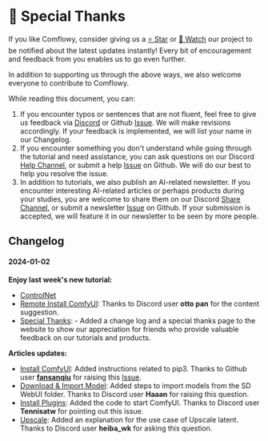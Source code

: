 
# 🥰 Special Thanks

If you like Comflowy, consider giving us a [⭐ Star](https://github.com/6174/comflowy) or [👀 Watch](https://github.com/6174/comflowy/subscription) our project to be notified about the latest updates instantly! Every bit of encouragement and feedback from you enables us to go even further.

In addition to supporting us through the above ways, we also welcome everyone to contribute to Comflowy.

While reading this document, you can:
1. If you encounter typos or sentences that are not fluent, feel free to give us feedback via [Discord](https://discord.gg/n4GCmVxNzd) or Github [Issue](https://github.com/6174/comflowy/issues/new/choose). We will make revisions accordingly. If your feedback is implemented, we will list your name in our Changelog.
2. If you encounter something you don't understand while going through the tutorial and need assistance, you can ask questions on our Discord [Help Channel](https://discord.gg/B8KxkPJBMr), or submit a help [Issue](https://github.com/6174/comflowy/issues/new/choose) on Github. We will do our best to help you resolve the issue.
3. In addition to tutorials, we also publish an AI-related newsletter. If you encounter interesting AI-related articles or perhaps products during your studies, you are welcome to share them on our Discord [Share Channel](https://discord.gg/fzzdw6e8vk), or submit a newsletter [Issue](https://github.com/6174/comflowy/issues/new/choose) on Github. If your submission is accepted, we will feature it in our newsletter to be seen by more people.

## Changelog
#### 2024-01-02
**Enjoy last week's new tutorial:**
- [ControlNet](https://www.comflowy.com/advanced/controlnet)
- [Remote Install ComfyUI](https://www.comflowy.com/preparation-for-study/optional/install-cloud): Thanks to Discord user **otto pan** for the content suggestion.
- [Special Thanks](www.comflowy.com/special-thanks): - Added a change log and a special thanks page to the website to show our appreciation for friends who provide valuable feedback on our tutorials and products.

**Articles updates:**
- [Install ComfyUI](https://www.comflowy.com/preparation-for-study/install): Added instructions related to pip3. Thanks to Github user **[fansanqiu](https://github.com/fansanqiu)** for raising this [Issue](https://github.com/6174/comflowy/issues/2).
- [Download & Import Model](https://www.comflowy.com/preparation-for-study/model): Added steps to import models from the SD WebUI folder. Thanks to Discord user **Haaan** for raising this question.
- [Install Plugins](https://www.comflowy.com/preparation-for-study/optional/custom-nodes): Added the code to start ComfyUI. Thanks to Discord user **Tennisatw** for pointing out this issue.
- [Upscale](https://www.comflowy.com/advanced/upscale): Added an explanation for the use case of Upscale latent. Thanks to Discord user **heiba_wk** for asking this question.

